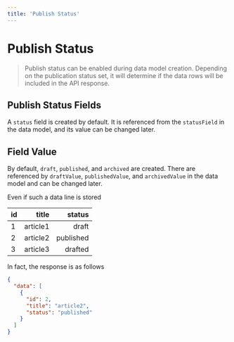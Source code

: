 ```yaml
---
title: 'Publish Status'
---
```


# Publish Status

> Publish status can be enabled during data model creation. Depending on the publication status set, it will determine if the data rows will be included in the API response.

## Publish Status Fields

A `status` field is created by default. It is referenced from the `statusField` in the data model, and its value can be changed later.

## Field Value

By default, `draft`, `published`, and `archived` are created. There are referenced by `draftValue`, `publishedValue`, and `archivedValue` in the data model and can be changed later.

Even if such a data line is stored

| id  |    title |    status |
| :-- | -------: | --------: |
| 1   | article1 |     draft |
| 2   | article2 | published |
| 3   | article3 |   drafted |

In fact, the response is as follows

```json
{
  "data": [
    {
      "id": 2,
      "title": "article2",
      "status": "published"
    }
  ]
}
```
